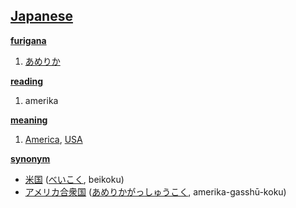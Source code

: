 == [[Japanese]] ==                                          

'''[[furigana]]'''
# [[あめりか]]

'''[[reading]]'''
# amerika

'''[[meaning]]'''
# [[America]], [[USA]]

'''[[synonym]]'''
* [[米国]] ([[べいこく]], beikoku)
* [[アメリカ合衆国]] ([[あめりかがっしゅうこく]], amerika-gasshū-koku)